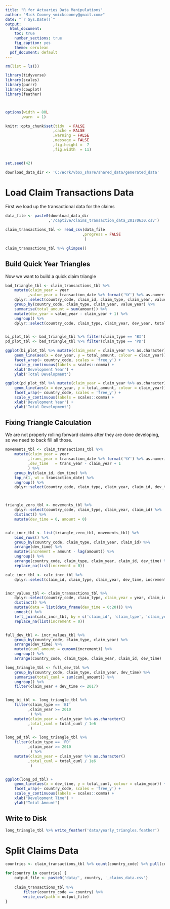 ```yaml
---
title: "R for Actuaries Data Manipulations"
author: "Mick Cooney <mickcooney@gmail.com>"
date: "`r Sys.Date()`"
output:
  html_document:
    toc: true
    number_sections: true
    fig_caption: yes
    theme: cerulean
  pdf_document: default
---
```


```r
rm(list = ls())

library(tidyverse)
library(scales)
library(purrr)
library(cowplot)
library(feather)



options(width = 80L
       ,warn  = 1)

knitr::opts_chunk$set(tidy  = FALSE
                     ,cache = FALSE
                     ,warning = FALSE
                     ,message = FALSE
                     ,fig.height =  7
                     ,fig.width  = 11)


set.seed(42)

download_data_dir <- 'C:/Work/vbox_share/shared_data/generated_data'
```

# Load Claim Transactions Data

First we load up the transactional data for the claims

```r
data_file <- paste0(download_data_dir
                   ,'/captive/claims_transaction_data_20170630.csv')

claim_transactions_tbl <- read_csv(data_file
                                  ,progress = FALSE
                                   )

claim_transactions_tbl %>% glimpse()
```

## Build Quick Year Triangles

Now we want to build a quick claim triangle

```r
bad_triangle_tbl <- claim_transactions_tbl %>%
    mutate(claim_year = year
          ,value_year = transaction_date %>% format('%Y') %>% as.numeric) %>%
    dplyr::select(country_code, claim_id, claim_type, claim_year, value_year, amount) %>%
    group_by(country_code, claim_type, claim_year, value_year) %>%
    summarise(total_amount = sum(amount)) %>%
    mutate(dev_year = value_year - claim_year + 1) %>%
    ungroup() %>%
    dplyr::select(country_code, claim_type, claim_year, dev_year, total_amount)


bi_plot_tbl <- bad_triangle_tbl %>% filter(claim_type == 'BI')
pd_plot_tbl <- bad_triangle_tbl %>% filter(claim_type == 'PD')

ggplot(bi_plot_tbl %>% mutate(claim_year = claim_year %>% as.character)) +
    geom_line(aes(x = dev_year, y = total_amount, colour = claim_year)) +
    facet_wrap(~ country_code, scales = 'free_y') +
    scale_y_continuous(labels = scales::comma) +
    xlab('Development Year') +
    ylab('Total Development')

ggplot(pd_plot_tbl %>% mutate(claim_year = claim_year %>% as.character)) +
    geom_line(aes(x = dev_year, y = total_amount, colour = claim_year)) +
    facet_wrap(~ country_code, scales = 'free_y') +
    scale_y_continuous(labels = scales::comma) +
    xlab('Development Year') +
    ylab('Total Development')

```

## Fixing Triangle Calculation

We are not properly rolling forward claims after they are done developing, so
we need to back fill all those.

```r
movements_tbl <- claim_transactions_tbl %>%
    mutate(claim_year = year
          ,trans_year = transaction_date %>% format('%Y') %>% as.numeric
          ,dev_time   = trans_year - claim_year + 1
          ) %>%
    group_by(claim_id, dev_time) %>%
    top_n(1, wt = transaction_date) %>%
    ungroup() %>%
    dplyr::select(country_code, claim_type, claim_year, claim_id, dev_time, amount)



triangle_zero_tbl <- movements_tbl %>%
    dplyr::select(country_code, claim_type, claim_year, claim_id) %>%
    distinct() %>%
    mutate(dev_time = 0, amount = 0)


calc_incr_tbl <- list(triangle_zero_tbl, movements_tbl) %>%
    bind_rows() %>%
    group_by(country_code, claim_type, claim_year, claim_id) %>%
    arrange(dev_time) %>%
    mutate(increment = amount - lag(amount)) %>%
    ungroup() %>%
    arrange(country_code, claim_type, claim_year, claim_id, dev_time) %>%
    replace_na(list(increment = 0))

calc_incr_tbl <- calc_incr_tbl %>%
    dplyr::select(claim_id, claim_type, claim_year, dev_time, increment)


incr_values_tbl <- claim_transactions_tbl %>%
    dplyr::select(country_code, claim_type, claim_year = year, claim_id) %>%
    distinct() %>%
    mutate(data = list(data_frame(dev_time = 0:20))) %>%
    unnest() %>%
    left_join(calc_incr_tbl, by = c('claim_id', 'claim_type', 'claim_year', 'dev_time')) %>%
    replace_na(list(increment = 0))


full_dev_tbl <- incr_values_tbl %>%
    group_by(country_code, claim_type, claim_year) %>%
    arrange(dev_time) %>%
    mutate(cuml_amount = cumsum(increment)) %>%
    ungroup() %>%
    arrange(country_code, claim_type, claim_year, claim_id, dev_time)

long_triangle_tbl <- full_dev_tbl %>%
    group_by(country_code, claim_type, claim_year, dev_time) %>%
    summarise(total_cuml = sum(cuml_amount)) %>%
    ungroup() %>%
    filter(claim_year + dev_time <= 2017)


long_bi_tbl <- long_triangle_tbl %>%
    filter(claim_type == 'BI'
          ,claim_year >= 2010
           ) %>%
    mutate(claim_year = claim_year %>% as.character()
          ,total_cuml = total_cuml / 1e6
           )

long_pd_tbl <- long_triangle_tbl %>%
    filter(claim_type == 'PD'
          ,claim_year >= 2010
           ) %>%
    mutate(claim_year = claim_year %>% as.character()
          ,total_cuml = total_cuml / 1e6
           )


ggplot(long_pd_tbl) +
    geom_line(aes(x = dev_time, y = total_cuml, colour = claim_year)) +
    facet_wrap(~ country_code, scales = 'free_y') +
    scale_y_continuous(labels = scales::comma) +
    xlab("Development Time") +
    ylab("Total Amount")
```


## Write to Disk

```r
long_triangle_tbl %>% write_feather('data/yearly_triangles.feather')
```



# Split Claims Data

```r
countries <- claim_transactions_tbl %>% count(country_code) %>% pull(country_code)

for(country in countries) {
    output_file <- paste0('data/', country, '_claims_data.csv')
    
    claim_transactions_tbl %>%
        filter(country_code == country) %>%
        write_csv(path = output_file)
}
```
